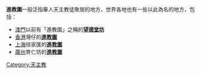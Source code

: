 '''進教圍'''一般泛指華人天主教徒聚居的地方，世界各地也有一些以此為名的地方，包括：
*[[澳門|澳門]]以前有「進教圍」之稱的'''[[望德堂坊|望德堂坊]]'''
*[[香港|香港]]灣仔的'''[[進教圍_(香港)|進教圍]]'''
*[[上海|上海]]徐家匯的'''[[進教圍_(上海)|進教圍]]'''
*[[廣州|廣州]]育仁坊的'''[[進教圍_(廣州)|進教圍]]'''
{{disambig|Cat=三字中国地名消歧义}}
[[Category:天主教|Category:天主教]]